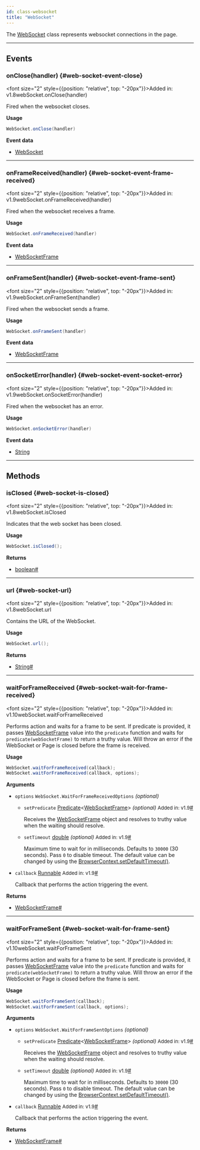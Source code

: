 ```yaml
---
id: class-websocket
title: "WebSocket"
---
```



The [WebSocket] class represents websocket connections in the page.


---

## Events

### onClose(handler) {#web-socket-event-close}

<font size="2" style={{position: "relative", top: "-20px"}}>Added in: v1.8</font><x-search>webSocket.onClose(handler)</x-search>

Fired when the websocket closes.

**Usage**

```java
WebSocket.onClose(handler)
```

**Event data**
- [WebSocket]

---

### onFrameReceived(handler) {#web-socket-event-frame-received}

<font size="2" style={{position: "relative", top: "-20px"}}>Added in: v1.9</font><x-search>webSocket.onFrameReceived(handler)</x-search>

Fired when the websocket receives a frame.

**Usage**

```java
WebSocket.onFrameReceived(handler)
```

**Event data**
- [WebSocketFrame]

---

### onFrameSent(handler) {#web-socket-event-frame-sent}

<font size="2" style={{position: "relative", top: "-20px"}}>Added in: v1.9</font><x-search>webSocket.onFrameSent(handler)</x-search>

Fired when the websocket sends a frame.

**Usage**

```java
WebSocket.onFrameSent(handler)
```

**Event data**
- [WebSocketFrame]

---

### onSocketError(handler) {#web-socket-event-socket-error}

<font size="2" style={{position: "relative", top: "-20px"}}>Added in: v1.9</font><x-search>webSocket.onSocketError(handler)</x-search>

Fired when the websocket has an error.

**Usage**

```java
WebSocket.onSocketError(handler)
```

**Event data**
- [String]

---

## Methods

### isClosed {#web-socket-is-closed}

<font size="2" style={{position: "relative", top: "-20px"}}>Added in: v1.8</font><x-search>webSocket.isClosed</x-search>

Indicates that the web socket has been closed.

**Usage**

```java
WebSocket.isClosed();
```

**Returns**
- [boolean]<a aria-hidden="true" tabindex="-1" class="list-anchor-link" id="web-socket-is-closed-return"/><a href="#web-socket-is-closed-return" class="list-anchor">#</a>

---

### url {#web-socket-url}

<font size="2" style={{position: "relative", top: "-20px"}}>Added in: v1.8</font><x-search>webSocket.url</x-search>

Contains the URL of the WebSocket.

**Usage**

```java
WebSocket.url();
```

**Returns**
- [String]<a aria-hidden="true" tabindex="-1" class="list-anchor-link" id="web-socket-url-return"/><a href="#web-socket-url-return" class="list-anchor">#</a>

---

### waitForFrameReceived {#web-socket-wait-for-frame-received}

<font size="2" style={{position: "relative", top: "-20px"}}>Added in: v1.10</font><x-search>webSocket.waitForFrameReceived</x-search>

Performs action and waits for a frame to be sent. If predicate is provided, it passes [WebSocketFrame] value into the `predicate` function and waits for `predicate(webSocketFrame)` to return a truthy value. Will throw an error if the WebSocket or Page is closed before the frame is received.

**Usage**

```java
WebSocket.waitForFrameReceived(callback);
WebSocket.waitForFrameReceived(callback, options);
```

**Arguments**
- `options` `WebSocket.WaitForFrameReceivedOptions` *(optional)*
  - `setPredicate` [Predicate]<[WebSocketFrame]> *(optional)* <font size="2">Added in: v1.9</font><a aria-hidden="true" tabindex="-1" class="list-anchor-link" id="web-socket-wait-for-frame-received-option-predicate"/><a href="#web-socket-wait-for-frame-received-option-predicate" class="list-anchor">#</a>
    
    Receives the [WebSocketFrame] object and resolves to truthy value when the waiting should resolve.
  - `setTimeout` [double] *(optional)* <font size="2">Added in: v1.9</font><a aria-hidden="true" tabindex="-1" class="list-anchor-link" id="web-socket-wait-for-frame-received-option-timeout"/><a href="#web-socket-wait-for-frame-received-option-timeout" class="list-anchor">#</a>
    
    Maximum time to wait for in milliseconds. Defaults to `30000` (30 seconds). Pass `0` to disable timeout. The default value can be changed by using the [BrowserContext.setDefaultTimeout()](/api/class-browsercontext.mdx#browser-context-set-default-timeout).
- `callback` [Runnable] <font size="2">Added in: v1.9</font><a aria-hidden="true" tabindex="-1" class="list-anchor-link" id="web-socket-wait-for-frame-received-option-callback"/><a href="#web-socket-wait-for-frame-received-option-callback" class="list-anchor">#</a>
  
  Callback that performs the action triggering the event.

**Returns**
- [WebSocketFrame]<a aria-hidden="true" tabindex="-1" class="list-anchor-link" id="web-socket-wait-for-frame-received-return"/><a href="#web-socket-wait-for-frame-received-return" class="list-anchor">#</a>

---

### waitForFrameSent {#web-socket-wait-for-frame-sent}

<font size="2" style={{position: "relative", top: "-20px"}}>Added in: v1.10</font><x-search>webSocket.waitForFrameSent</x-search>

Performs action and waits for a frame to be sent. If predicate is provided, it passes [WebSocketFrame] value into the `predicate` function and waits for `predicate(webSocketFrame)` to return a truthy value. Will throw an error if the WebSocket or Page is closed before the frame is sent.

**Usage**

```java
WebSocket.waitForFrameSent(callback);
WebSocket.waitForFrameSent(callback, options);
```

**Arguments**
- `options` `WebSocket.WaitForFrameSentOptions` *(optional)*
  - `setPredicate` [Predicate]<[WebSocketFrame]> *(optional)* <font size="2">Added in: v1.9</font><a aria-hidden="true" tabindex="-1" class="list-anchor-link" id="web-socket-wait-for-frame-sent-option-predicate"/><a href="#web-socket-wait-for-frame-sent-option-predicate" class="list-anchor">#</a>
    
    Receives the [WebSocketFrame] object and resolves to truthy value when the waiting should resolve.
  - `setTimeout` [double] *(optional)* <font size="2">Added in: v1.9</font><a aria-hidden="true" tabindex="-1" class="list-anchor-link" id="web-socket-wait-for-frame-sent-option-timeout"/><a href="#web-socket-wait-for-frame-sent-option-timeout" class="list-anchor">#</a>
    
    Maximum time to wait for in milliseconds. Defaults to `30000` (30 seconds). Pass `0` to disable timeout. The default value can be changed by using the [BrowserContext.setDefaultTimeout()](/api/class-browsercontext.mdx#browser-context-set-default-timeout).
- `callback` [Runnable] <font size="2">Added in: v1.9</font><a aria-hidden="true" tabindex="-1" class="list-anchor-link" id="web-socket-wait-for-frame-sent-option-callback"/><a href="#web-socket-wait-for-frame-sent-option-callback" class="list-anchor">#</a>
  
  Callback that performs the action triggering the event.

**Returns**
- [WebSocketFrame]<a aria-hidden="true" tabindex="-1" class="list-anchor-link" id="web-socket-wait-for-frame-sent-return"/><a href="#web-socket-wait-for-frame-sent-return" class="list-anchor">#</a>


[APIRequest]: /api/class-apirequest.mdx "APIRequest"
[APIRequestContext]: /api/class-apirequestcontext.mdx "APIRequestContext"
[APIResponse]: /api/class-apiresponse.mdx "APIResponse"
[APIResponseAssertions]: /api/class-apiresponseassertions.mdx "APIResponseAssertions"
[Browser]: /api/class-browser.mdx "Browser"
[BrowserContext]: /api/class-browsercontext.mdx "BrowserContext"
[BrowserType]: /api/class-browsertype.mdx "BrowserType"
[ConsoleMessage]: /api/class-consolemessage.mdx "ConsoleMessage"
[Dialog]: /api/class-dialog.mdx "Dialog"
[Download]: /api/class-download.mdx "Download"
[ElementHandle]: /api/class-elementhandle.mdx "ElementHandle"
[FileChooser]: /api/class-filechooser.mdx "FileChooser"
[FormData]: /api/class-formdata.mdx "FormData"
[Frame]: /api/class-frame.mdx "Frame"
[FrameLocator]: /api/class-framelocator.mdx "FrameLocator"
[JSHandle]: /api/class-jshandle.mdx "JSHandle"
[Keyboard]: /api/class-keyboard.mdx "Keyboard"
[Locator]: /api/class-locator.mdx "Locator"
[LocatorAssertions]: /api/class-locatorassertions.mdx "LocatorAssertions"
[Mouse]: /api/class-mouse.mdx "Mouse"
[Page]: /api/class-page.mdx "Page"
[PageAssertions]: /api/class-pageassertions.mdx "PageAssertions"
[Playwright]: /api/class-playwright.mdx "Playwright"
[PlaywrightAssertions]: /api/class-playwrightassertions.mdx "PlaywrightAssertions"
[PlaywrightException]: /api/class-playwrightexception.mdx "PlaywrightException"
[Request]: /api/class-request.mdx "Request"
[RequestOptions]: /api/class-requestoptions.mdx "RequestOptions"
[Response]: /api/class-response.mdx "Response"
[Route]: /api/class-route.mdx "Route"
[Selectors]: /api/class-selectors.mdx "Selectors"
[TimeoutError]: /api/class-timeouterror.mdx "TimeoutError"
[Touchscreen]: /api/class-touchscreen.mdx "Touchscreen"
[Tracing]: /api/class-tracing.mdx "Tracing"
[Video]: /api/class-video.mdx "Video"
[WebSocket]: /api/class-websocket.mdx "WebSocket"
[WebSocketFrame]: /api/class-websocketframe.mdx "WebSocketFrame"
[Worker]: /api/class-worker.mdx "Worker"
[Element]: https://developer.mozilla.org/en-US/docs/Web/API/element "Element"
[EvaluationArgument]: /evaluating.mdx#evaluation-argument "EvaluationArgument"
[Promise]: https://developer.mozilla.org/en-US/docs/Web/JavaScript/Reference/Global_Objects/Promise "Promise"
[iterator]: https://developer.mozilla.org/en-US/docs/Web/JavaScript/Reference/Iteration_protocols "Iterator"
[origin]: https://developer.mozilla.org/en-US/docs/Glossary/Origin "Origin"
[selector]: https://developer.mozilla.org/en-US/docs/Web/CSS/CSS_Selectors "selector"
[Serializable]: https://developer.mozilla.org/en-US/docs/Web/JavaScript/Reference/Global_Objects/JSON/stringify#Description "Serializable"
[UIEvent.detail]: https://developer.mozilla.org/en-US/docs/Web/API/UIEvent/detail "UIEvent.detail"
[UnixTime]: https://en.wikipedia.org/wiki/Unix_time "Unix Time"
[xpath]: https://developer.mozilla.org/en-US/docs/Web/XPath "xpath"

[boolean]: https://docs.oracle.com/javase/tutorial/java/nutsandbolts/datatypes.html "boolean"
[byte&#91;&#93;]: https://docs.oracle.com/javase/tutorial/java/nutsandbolts/datatypes.html "byte[]"
[Consumer]: https://docs.oracle.com/javase/8/docs/api/java/util/function/Consumer.html "Consumer"
[double]: https://docs.oracle.com/javase/tutorial/java/nutsandbolts/datatypes.html "double"
[InputStream]: https://docs.oracle.com/javase/8/docs/api/java/io/InputStream.html "InputStream"
[int]: https://docs.oracle.com/javase/tutorial/java/nutsandbolts/datatypes.html "int"
[List]: https://docs.oracle.com/javase/8/docs/api/java/util/List.html "List"
[Map]: https://docs.oracle.com/javase/8/docs/api/java/util/Map.html "Map"
[null]: https://docs.oracle.com/javase/specs/jls/se8/html/jls-3.html#jls-3.10.7 "null"
[Object]: https://docs.oracle.com/javase/8/docs/api/java/lang/Object.html "Object"
[Path]: https://docs.oracle.com/javase/8/docs/api/java/nio/file/Path.html "Path"
[Pattern]: https://docs.oracle.com/javase/8/docs/api/java/util/regex/Pattern.html "Pattern"
[Predicate]: https://docs.oracle.com/javase/8/docs/api/java/util/function/Predicate.html "Predicate"
[void]: https://docs.oracle.com/javase/tutorial/java/javaOO/methods.html "void"
[Runnable]: https://docs.oracle.com/javase/8/docs/api/java/lang/Runnable.html "Runnable"
[RuntimeException]: https://docs.oracle.com/javase/8/docs/api/java/lang/RuntimeException.html "RuntimeException"
[String]: https://docs.oracle.com/javase/8/docs/api/java/lang/String.html "String"

[all available image tags]: https://mcr.microsoft.com/en-us/product/playwright/java/about "all available image tags"
[Docker Hub]: https://hub.docker.com/_/microsoft-playwright-java "Docker Hub"
[Dockerfile.focal]: https://github.com/microsoft/playwright-java/blob/main/utils/docker/Dockerfile.focal "Dockerfile.focal"
